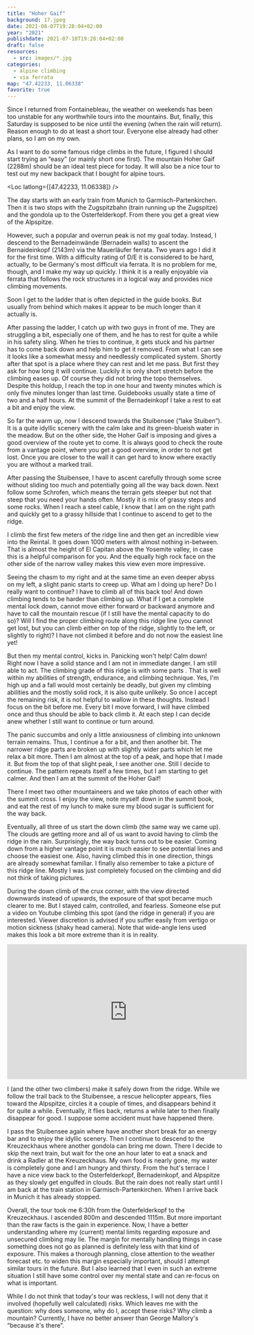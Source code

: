 ```yaml
---
title: "Hoher Gaif"
background: 17.jpeg
date: 2021-08-07T19:28:04+02:00
year: "2021"
publishdate: 2021-07-10T19:28:04+02:00
draft: false
resources:
  - src: images/*.jpg
categories:
  - alpine climbing
  - via ferrata
map: "47.42233, 11.06338"
favorite: true
---
```


Since I returned from Fontainebleau, the weather on weekends has been too
unstable for any worthwhile tours into the mountains. But, finally, this
Saturday is supposed to be nice until the evening (when the rain will return).
Reason enough to do at least a short tour. Everyone else already had other
plans, so I am on my own.

As I want to do some famous ridge climbs in the future, I figured I should start
trying an “easy” (or mainly short one first). The mountain Hoher Gaif (2288m)
should be an ideal test piece for today. It will also be a nice tour to test out
my new backpack that I bought for alpine tours.

<Loc latlong={[47.42233, 11.06338]} />

The day starts with an early train from Munich to Garmisch-Partenkirchen. Then
it is two stops with the Zugspitzbahn (train running up the Zugspitze) and the
gondola up to the Osterfelderkopf. From there you get a great view of the
Alpspitze.

<Rimg src="1.jpeg" alt="The Alpspitze" />

However, such a popular and overrun peak is not my goal today. Instead,
I descend to the Bernadeinwände (Bernadein walls) to ascent the Bernaideinkopf
(2143m) via the Mauerläufer ferrata. <Link to="/posts/190921-mauerlaeufer/">Two
years ago I did it for the first time.</Link> With a difficulty rating of D/E it
is considered to be hard, actually, to be Germany's most difficult via ferrata.
It is no problem for me, though, and I make my way up quickly. I think it is
a really enjoyable via ferrata that follows the rock structures in a logical way
and provides nice climbing movements.

<Rimg src="2.jpeg" alt="Bernadeinkopf" />

<Gallery>
  <Rimg
    src="3.jpeg"
    caption="The steel cable is hard to see against the rock, but this is where the via ferrata goes up."
  />
  <Rimg src="5.jpeg" caption="View from the Mauerläufer via ferrata." />
</Gallery>

<Rimg src="6.jpeg" caption="The view down." />

<Gallery>
  <Rimg src="7.jpeg" alt="View from the Mauerläufer via ferrata." />
  <Rimg src="11.jpeg" alt="View from the Mauerläufer via ferrata." />
</Gallery>

Soon I get to the ladder that is often depicted in the guide books. But usually
from behind which makes it appear to be much longer than it
actually is.

<Gallery>
  <Rimg src="9.jpeg" alt="Ladder in the Mauerläufer via ferrata." />
  <Rimg src="12.jpeg" caption="The cable bridge shortly before the end." />
</Gallery>

After passing the ladder, I catch up with two guys in front of me. They are
struggling a bit, especially one of them, and he has to rest for quite a while
in his safety sling. When he tries to continue, it gets stuck and his partner
has to come back down and help him to get it removed. From what I can see it
looks like a somewhat messy and needlessly complicated system. Shortly after
that spot is a place where they can rest and let me pass. But first they ask for
how long it will continue. Luckily it is only short stretch before the climbing
eases up. Of course they did not bring the topo themselves. Despite this
holdup, I reach the top in one hour and twenty minutes which is only five
minutes longer than last time. Guidebooks usually state a time of two and a half
hours. At the summit of the Bernadeinkopf I take a rest to eat a bit and enjoy
the view.

<Rimg
  src="16.jpeg"
  caption="The summit of the Bernadeinkopf (and my new backpack)."
/>

<Rimg src="15.jpeg" caption="The Alpspitze in the clouds." />

So far the warm up, now I descend towards the Stuibensee (“lake Stuiben”). It is
a quite idyllic scenery with the calm lake and its green-blueish water in the
meadow. But on the other side, the Hoher Gaif is imposing and gives a good
overview of the route yet to come. It is always good to check the route from
a vantage point, where you get a good overview, in order to not get lost. Once
you are closer to the wall it can get hard to know where exactly you are without
a marked trail.

<Rimg
  src="18.jpeg"
  alt="Stuibensee with Hoher Gaif behind it."
  overlay="18.svg"
/>

After passing the Stuibensee, I have to ascent carefully through some scree
without sliding too much and potentially going all the way back down. Next
follow some Schrofen, which means the terrain gets steeper but not that steep
that you need your hands often. Mostly it is mix of grassy steps and some rocks.
When I reach a steel cable, I know that I am on the right path and quickly get
to a grassy hillside that I continue to ascend to get to the ridge.

<Gallery>
  <Rimg
    src="21.jpeg"
    caption="Two steel cables (not via ferrata standard) aid
with the orientation a little bit."
  />
  <Rimg
    src="22.jpeg"
    caption="The view back to the Stuibensee."
    overlay="22.svg"
  />
  <Rimg src="23.jpeg" caption="The ridge is getting closer." />
</Gallery>

<Rimg src="24.jpeg" caption="Almost at the ridge." />

I climb the first few meters of the ridge line and then get an incredible view
into the Reintal. It goes down 1000 meters with almost nothing in-between. That
is almost the height of El Capitan above the Yosemite valley, in case this is
a helpful comparison for you. And the equally high rock face on the other side
of the narrow valley makes this view even more impressive.

<Rimg src="25.jpeg" caption="That goes down a lot!" />

Seeing the chasm to my right and at the same time an even deeper abyss on my
left, a slight panic starts to creep up. What am I doing up here? Do I really
want to continue? I have to climb all of this back too! And down climbing tends
to be harder than climbing up. What if I get a complete mental lock down, cannot
move either forward or backward anymore and have to call the mountain rescue (if
I still have the mental capacity to do so)? Will I find the proper climbing
route along this ridge line (you cannot get lost, but you can climb
either on top of the ridge, slightly to the left, or slightly to right)? I have
not climbed it before and do not now the easiest line yet!

But then my mental control, kicks in. Panicking won't help! Calm down! Right now
I have a solid stance and I am not in immediate danger. I am still able to act.
The climbing grade of this ridge is <Grade system="UIAA" value="1" /> with some
parts <Grade system="UIAA" value="2" />. That is well within my abilities of
strength, endurance, and climbing technique. Yes, I'm high up and a fall would
most certainly be deadly, but given my climbing abilities and the mostly solid
rock, it is also quite unlikely. So once I accept the remaining risk, it is not
helpful to wallow in these thoughts. Instead I focus on the bit before me.
Every bit I move forward, I will have climbed once and thus should be able to
back climb it. At each step I can decide anew whether I still want to continue
or turn around.

The panic succumbs and only a little anxiousness of climbing into unknown
terrain remains. Thus, I continue a for a bit, and then another bit. The
narrower ridge parts are broken up with slightly wider parts which let me relax
a bit more. Then I am almost at the top of a peak, and hope that I made it. But
from the top of that slight peak, I see another one. Still I decide to continue.
The pattern repeats itself a few times, but I am starting to get calmer. And
then I am at the summit of the Hoher Gaif!

There I meet two other mountaineers and we take photos of each other with the
summit cross. I enjoy the view, note myself down in the summit book, and eat the
rest of my lunch to make sure my blood sugar is sufficient for the way back.

<Rimg src="27.jpeg" alt="At the Hoher Gaif summit." />

<Rimg
  src="29.jpeg"
  caption="That view! The Stuibensee and above it (slightly to the left) the Bernadeinkopf."
/>

<Pano2x
  src="1.jpeg"
  caption="And anything but less amazing: the view of the
Reintal."
/>

Eventually, all three of us start the down climb (the same way we came up). The
clouds are getting more and all of us want to avoid having to climb the ridge in
the rain. Surprisingly, the way back turns out to be easier. Coming down from
a higher vantage point it is much easier to see potential lines and choose the
easiest one. Also, having climbed this in one direction, things are already
somewhat familiar. I finally also remember to take a picture of this ridge line.
Mostly I was just completely focused on the climbing and did not think of taking
pictures.

<Rimg src="30.jpeg" alt="The ridge of the Hoher Gaif." />

During the down climb of the crux corner, with the view directed downwards
instead of upwards, the exposure of that spot became much clearer to me. But
I stayed calm, controlled, and fearless. Someone else put a video on Youtube
climbing this spot (and the ridge in general) if you are interested. Viewer
discretion is advised if you suffer easily from vertigo or motion sickness
(shaky head camera). Note that wide-angle lens used makes this look a bit more
extreme than it is in reality.

<iframe
  width="560"
  height="315"
  src="https://www.youtube-nocookie.com/embed/TFKo-5ym6BA?start=1271"
  title="YouTube video player"
  frameborder="0"
  allow="accelerometer; autoplay; clipboard-write; encrypted-media; gyroscope; picture-in-picture"
  allowfullscreen
></iframe>

I (and the other two climbers) make it safely down from the ridge. While we
follow the trail back to the Stuibensee, a rescue helicopter appears, flies
toward the Alpspitze, circles it a couple of times, and disappears behind it for
quite a while. Eventually, it flies back, returns a while later to then finally
disappear for good. I suppose some accident must have happened there.

<Rimg src="32.jpeg" alt="The rescue helicopter approaching." />

<Gallery>
  <Rimg src="34.jpeg" alt="Stuibensee" />
  <Rimg src="35.jpeg" alt="Stuibensee and Hoher Gaif" />
</Gallery>

I pass the Stuibensee again where have another short break for an energy bar
and to enjoy the idyllic scenery. Then I continue to descend to the Kreuzeckhaus
where another gondola can bring me down. There I decide to skip the next
train, but wait for the one an hour later to eat a snack and drink a Radler at the
Kreuzeckhaus. My own food is nearly gone, my water is completely gone and
I am hungry and thirsty. From the hut's terrace I have a nice view back to the
Osterfelderkopf, Bernadeinkopf, and Alpspitze as they slowly get engulfed in
clouds. But the rain does not really start until I am back at the train station
in Garmisch-Partenkirchen. When I arrive back in Munich it has already stopped.

<Pano src="2.jpeg" caption="The view on-route to the Kreuzeckhaus." />

<Rimg src="37.jpeg" caption="View back to the Alpspitze." />

Overall, the tour took me 6:30h from the Osterfelderkopf to the Kreuzeckhaus.
I ascended 800m and descended 1115m. But more important than the raw facts is
the gain in experience. Now, I have a better understanding where my (current)
mental limits regarding exposure and unsecured climbing may lie. The margin for
mentally handling things in case something does not go as planned is definitely
less with that kind of exposure. This makes a thorough planning, close
attention to the weather forecast etc. to widen this margin especially
important, should I attempt similar tours in the future. But I also learned
that I even in such an extreme situation I still have some control over my
mental state and can re-focus on what is important.

While I do not think that today's tour was reckless, I will not deny that it
involved (hopefully well calculated) risks. Which leaves me with the question:
why does someone, why do I, accept these risks? Why climb a mountain? Currently,
I have no better answer than George Mallory's “because it's there”.
